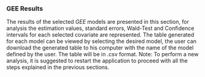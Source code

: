### **GEE Results**

The results of the selected *GEE* models are presented in this section, for analysis the estimation values, standard errors, Wald-Test and Confidence intervals for each selected covariate are represented. The table generated for each model can be viewed by selecting the desired model, the user can download the generated table to his computer with the name of the model defined by the user. The table will be in .csv format.
Note: To perform a new analysis, it is suggested to restart the application to proceed with all the steps explained in the previous sections.
